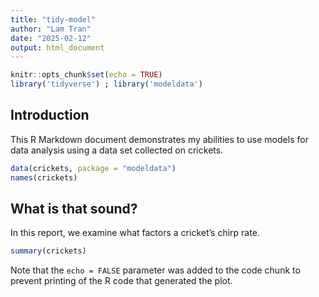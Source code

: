 ```yaml
---
title: "tidy-model"
author: "Lam Tran"
date: "2025-02-12"
output: html_document
---
```


```r
knitr::opts_chunk$set(echo = TRUE)
library('tidyverse') ; library('modeldata')
```
## Introduction

This R Markdown document demonstrates my abilities to use models for data analysis using a data set collected on crickets.

```r
data(crickets, package = "modeldata")
names(crickets)
```

## What is that sound?

In this report, we examine what factors a cricket's chirp rate.

```r
summary(crickets)
``` 

Note that the `echo = FALSE` parameter was added to the code chunk to prevent printing of the R code that generated the plot.
